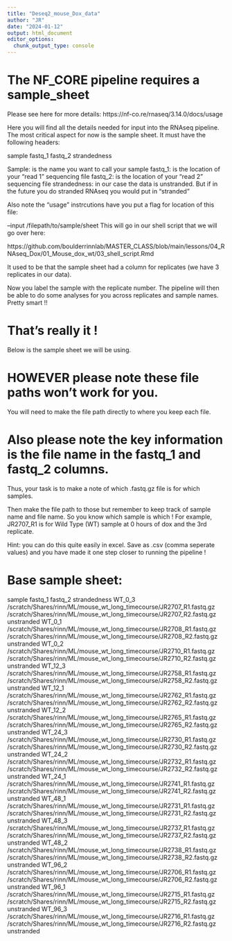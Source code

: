 ```yaml
---
title: "Deseq2_mouse_Dox_data"
author: "JR"
date: "2024-01-12"
output: html_document
editor_options: 
  chunk_output_type: console
---
```


# The NF_CORE pipeline requires a sample_sheet

Please see here for more details:
https://nf-co.re/rnaseq/3.14.0/docs/usage

Here you will find all the details needed for input into the RNAseq pipeline.
The most critical aspect for now is the sample sheet.
It must have the following headers:

sample	fastq_1	fastq_2	strandedness

Sample: is the name you want to call your sample
fastq_1: is the location of your "read 1" sequencing file
fastq_2: is the location of your "read 2" sequencing file
strandedness: in our case the data is unstranded. But if in the future you
do stranded RNAseq you would put in "stranded" 

Also note the "usage" instrcutions have you put a flag for location of this file:

--input /filepath/to/sample/sheet
This will go in our shell script that we will go over here:

https://github.com/boulderrinnlab/MASTER_CLASS/blob/main/lessons/04_RNAseq_Dox/01_Mouse_dox_wt/03_shell_script.Rmd

It used to be that the sample sheet had a column for replicates (we have 3 replicates in our data).

Now you label the sample with the replicate number. The pipeline will then be able to do
some analyses for you across replicates and sample names. Pretty smart !!


# That's really it !

Below is the sample sheet we will be using. 

# HOWEVER please note these file paths won't work for you.
You will need to make the file path directly to where you keep each file.

# Also please note the key information is the file name in the fastq_1 and fastq_2 columns.

Thus, your task is to make a note of which .fastq.gz file is for which samples.

Then make the file path to those but remember to keep track of sample name and file name.
So you know which sample is which ! For example, JR2707_R1 is for Wild Type (WT) sample at 0
hours of dox and the 3rd replicate. 

Hint: you can do this quite easily in excel. Save as .csv (comma seperate values) and you have 
made it one step closer to running the pipeline !

# Base sample sheet:
sample	fastq_1	fastq_2	strandedness
WT_0_3	/scratch/Shares/rinn/ML/mouse_wt_long_timecourse/JR2707_R1.fastq.gz	/scratch/Shares/rinn/ML/mouse_wt_long_timecourse/JR2707_R2.fastq.gz	unstranded
WT_0_1	/scratch/Shares/rinn/ML/mouse_wt_long_timecourse/JR2708_R1.fastq.gz	/scratch/Shares/rinn/ML/mouse_wt_long_timecourse/JR2708_R2.fastq.gz	unstranded
WT_0_2	/scratch/Shares/rinn/ML/mouse_wt_long_timecourse/JR2710_R1.fastq.gz	/scratch/Shares/rinn/ML/mouse_wt_long_timecourse/JR2710_R2.fastq.gz	unstranded
WT_12_3	/scratch/Shares/rinn/ML/mouse_wt_long_timecourse/JR2758_R1.fastq.gz	/scratch/Shares/rinn/ML/mouse_wt_long_timecourse/JR2758_R2.fastq.gz	unstranded
WT_12_1	/scratch/Shares/rinn/ML/mouse_wt_long_timecourse/JR2762_R1.fastq.gz	/scratch/Shares/rinn/ML/mouse_wt_long_timecourse/JR2762_R2.fastq.gz	unstranded
WT_12_2	/scratch/Shares/rinn/ML/mouse_wt_long_timecourse/JR2765_R1.fastq.gz	/scratch/Shares/rinn/ML/mouse_wt_long_timecourse/JR2765_R2.fastq.gz	unstranded
WT_24_3	/scratch/Shares/rinn/ML/mouse_wt_long_timecourse/JR2730_R1.fastq.gz	/scratch/Shares/rinn/ML/mouse_wt_long_timecourse/JR2730_R2.fastq.gz	unstranded
WT_24_2	/scratch/Shares/rinn/ML/mouse_wt_long_timecourse/JR2732_R1.fastq.gz	/scratch/Shares/rinn/ML/mouse_wt_long_timecourse/JR2732_R2.fastq.gz	unstranded
WT_24_1	/scratch/Shares/rinn/ML/mouse_wt_long_timecourse/JR2741_R1.fastq.gz	/scratch/Shares/rinn/ML/mouse_wt_long_timecourse/JR2741_R2.fastq.gz	unstranded
WT_48_1	/scratch/Shares/rinn/ML/mouse_wt_long_timecourse/JR2731_R1.fastq.gz	/scratch/Shares/rinn/ML/mouse_wt_long_timecourse/JR2731_R2.fastq.gz	unstranded
WT_48_3	/scratch/Shares/rinn/ML/mouse_wt_long_timecourse/JR2737_R1.fastq.gz	/scratch/Shares/rinn/ML/mouse_wt_long_timecourse/JR2737_R2.fastq.gz	unstranded
WT_48_2	/scratch/Shares/rinn/ML/mouse_wt_long_timecourse/JR2738_R1.fastq.gz	/scratch/Shares/rinn/ML/mouse_wt_long_timecourse/JR2738_R2.fastq.gz	unstranded
WT_96_2	/scratch/Shares/rinn/ML/mouse_wt_long_timecourse/JR2706_R1.fastq.gz	/scratch/Shares/rinn/ML/mouse_wt_long_timecourse/JR2706_R2.fastq.gz	unstranded
WT_96_1	/scratch/Shares/rinn/ML/mouse_wt_long_timecourse/JR2715_R1.fastq.gz	/scratch/Shares/rinn/ML/mouse_wt_long_timecourse/JR2715_R2.fastq.gz	unstranded
WT_96_3	/scratch/Shares/rinn/ML/mouse_wt_long_timecourse/JR2716_R1.fastq.gz	/scratch/Shares/rinn/ML/mouse_wt_long_timecourse/JR2716_R2.fastq.gz	unstranded
